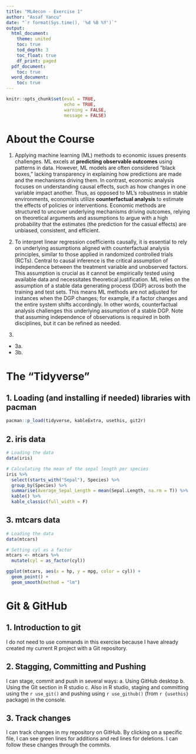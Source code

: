 ```yaml
---
title: "ML4econ - Exercise 1"
author: "Assaf Yancu"
date: "`r format(Sys.time(), '%d %B %Y')`"
output:
  html_document:
    theme: united
    toc: true
    tod_depth: 3
    toc_float: true
    df_print: paged
  pdf_document:
    toc: true
  word_document:
    toc: true
---
```


```r
knitr::opts_chunk$set(eval = TRUE,
                      echo = TRUE,
                      warning = FALSE,
                      message = FALSE)
```

# About the Course
1. Applying machine learning (ML) methods to economic issues presents challenges. ML excels at **predicting observable outcomes** using patterns in data. However, ML models are often considered "black boxes," lacking transparency in explaining how predictions are made and the mechanisms driving them. In contrast, economic analysis focuses on understanding causal effects, such as how changes in one variable impact another. Thus, as opposed to ML's robustness in stable environments, economists utilize **counterfactual analysis** to estimate the effects of policies or interventions. Economic methods are structured to uncover underlying mechanisms driving outcomes, relying on theoretical arguments and assumptions to argue with a high probability that the estimates (the prediction for the casual effects) are unbiased, consistent, and efficient.


2. To interpret linear regression coefficients causally, it is essential to rely on underlying assumptions aligned with counterfactual analysis principles, similar to those applied in randomized controlled trials (RCTs). Central to causal inference is the critical assumption of independence between the treatment variable and unobserved factors. This assumption is crucial as it cannot be empirically tested using available data and necessitates theoretical justification. ML relies on the assumption of a stable data generating process (DGP) across both the training and test sets. This means ML methods are not adjusted for instances when the DGP changes; for example, if a factor changes and the entire system shifts accordingly. In other words, counterfactual analysis challenges this underlying assumption of a stable DGP. Note that assuming independence of observations is required in both disciplines, but it can be refined as needed.


3. 
  + 3a.
  + 3b.

# The “Tidyverse”

## 1. Loading (and installing if needed) libraries with pacman
```r
pacman::p_load(tidyverse, kableExtra, usethis, git2r)
```

## 2. iris data
```r
# Loading the data
data(iris)

# Calculating the mean of the sepal length per species
iris %>% 
  select(starts_with("Sepal"), Species) %>% 
  group_by(Species) %>% 
  summarise(Average_Sepal_Length = mean(Sepal.Length, na.rm = T)) %>% 
  kable() %>% 
  kable_classic(full_width = F)

```


## 3. mtcars data
```r
# Loading the data
data(mtcars)

# Setting cyl as a factor
mtcars <- mtcars %>%
  mutate(cyl = as_factor(cyl))

ggplot(mtcars, aes(x = hp, y = mpg, color = cyl)) + 
  geom_point() + 
  geom_smooth(method = "lm")

```

# Git & GitHub

## 1. Introduction to git
I do not need to use commands in this exercise because I have already created my current R project with a Git repository.

## 2. Stagging, Committing and Pushing
I can stage, commit and push in several ways:
a. Using GitHub desktop
b. Using the Git section in R studio
c. Also in R studio, staging and committing using the `r use_git()` and pushing using `r use_github()` (from `r {usethis}` package) in the console.

## 3. Track changes
I can track changes in my repository on GitHub. By clicking on a specific file, I can see green lines for additions and red lines for deletions. I can follow these changes through the commits.